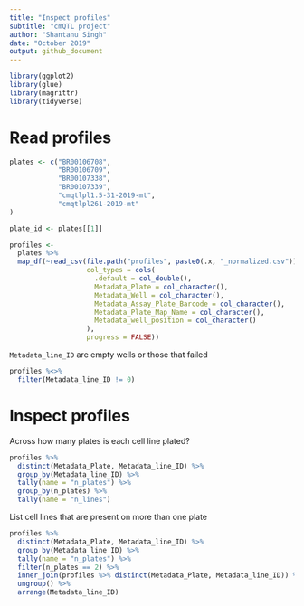 ```yaml
---
title: "Inspect profiles"
subtitle: "cmQTL project"
author: "Shantanu Singh"
date: "October 2019"
output: github_document
---
```


```r
library(ggplot2)
library(glue)
library(magrittr)
library(tidyverse)  
```

# Read profiles

```r
plates <- c("BR00106708", 
            "BR00106709", 
            "BR00107338", 
            "BR00107339", 
            "cmqtlpl1.5-31-2019-mt", 
            "cmqtlpl261-2019-mt"
)

plate_id <- plates[[1]]

profiles <- 
  plates %>%
  map_df(~read_csv(file.path("profiles", paste0(.x, "_normalized.csv")), 
                   col_types = cols(
                     .default = col_double(),
                     Metadata_Plate = col_character(),
                     Metadata_Well = col_character(),
                     Metadata_Assay_Plate_Barcode = col_character(),
                     Metadata_Plate_Map_Name = col_character(),
                     Metadata_well_position = col_character()
                   ),
                   progress = FALSE))

```

`Metadata_line_ID` are empty wells or those that failed

```r
profiles %<>%
  filter(Metadata_line_ID != 0)
```

# Inspect profiles

Across how many plates is each cell line plated?

```r
profiles %>%
  distinct(Metadata_Plate, Metadata_line_ID) %>%
  group_by(Metadata_line_ID) %>%
  tally(name = "n_plates") %>%
  group_by(n_plates) %>%
  tally(name = "n_lines")
```
List cell lines that are present on more than one plate

```r
profiles %>%
  distinct(Metadata_Plate, Metadata_line_ID) %>%
  group_by(Metadata_line_ID) %>%
  tally(name = "n_plates") %>%
  filter(n_plates == 2) %>%
  inner_join(profiles %>% distinct(Metadata_Plate, Metadata_line_ID)) %>%
  ungroup() %>%
  arrange(Metadata_line_ID)
```

